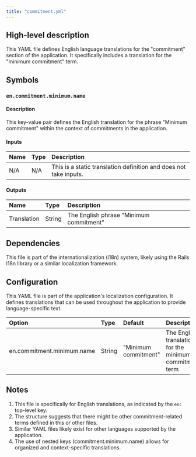 ```yaml
---
title: "commitment.yml"
---
```


## High-level description
This YAML file defines English language translations for the "commitment" section of the application. It specifically includes a translation for the "minimum commitment" term.

## Symbols

### `en.commitment.minimum.name`
#### Description
This key-value pair defines the English translation for the phrase "Minimum commitment" within the context of commitments in the application.

#### Inputs
| Name | Type | Description |
|:-----|:-----|:------------|
| N/A | N/A | This is a static translation definition and does not take inputs. |

#### Outputs
| Name | Type | Description |
|:-----|:-----|:------------|
| Translation | String | The English phrase "Minimum commitment" |

## Dependencies
This file is part of the internationalization (i18n) system, likely using the Rails I18n library or a similar localization framework.

## Configuration
This YAML file is part of the application's localization configuration. It defines translations that can be used throughout the application to provide language-specific text.

| Option | Type | Default | Description |
|:-------|:-----|:--------|:------------|
| en.commitment.minimum.name | String | "Minimum commitment" | The English translation for the minimum commitment term |

## Notes
1. This file is specifically for English translations, as indicated by the `en:` top-level key.
2. The structure suggests that there might be other commitment-related terms defined in this or other files.
3. Similar YAML files likely exist for other languages supported by the application.
4. The use of nested keys (commitment.minimum.name) allows for organized and context-specific translations.